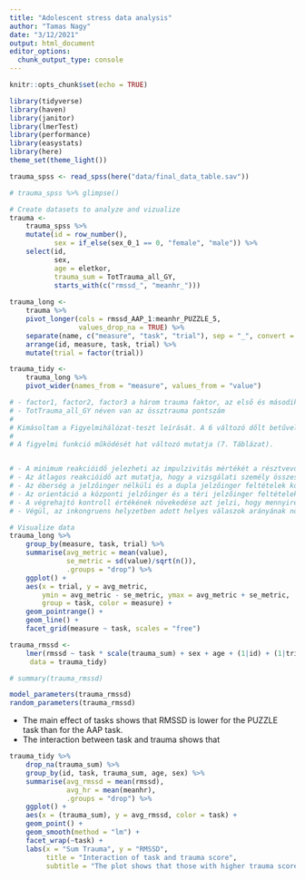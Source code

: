 ```yaml
---
title: "Adolescent stress data analysis"
author: "Tamas Nagy"
date: "3/12/2021"
output: html_document
editor_options: 
  chunk_output_type: console
---
```


```r
knitr::opts_chunk$set(echo = TRUE)

library(tidyverse)
library(haven)
library(janitor)
library(lmerTest)
library(performance)
library(easystats)
library(here)
theme_set(theme_light())
```

```r
trauma_spss <- read_spss(here("data/final_data_table.sav"))

# trauma_spss %>% glimpse()

# Create datasets to analyze and vizualize
trauma <- 
    trauma_spss %>% 
    mutate(id = row_number(),
           sex = if_else(sex_0_1 == 0, "female", "male")) %>% 
    select(id, 
           sex, 
           age = eletkor, 
           trauma_sum = TotTrauma_all_GY,
           starts_with(c("rmssd_", "meanhr_")))
    
trauma_long <-
    trauma %>% 
    pivot_longer(cols = rmssd_AAP_1:meanhr_PUZZLE_5, 
                 values_drop_na = TRUE) %>% 
    separate(name, c("measure", "task", "trial"), sep = "_", convert = TRUE) %>% 
    arrange(id, measure, task, trial) %>% 
    mutate(trial = factor(trial)) 

trauma_tidy <- 
    trauma_long %>% 
    pivot_wider(names_from = "measure", values_from = "value")
```


```r
# - factor1, factor2, factor3 a három trauma faktor, az első és másodikból szerepel transzformált változat is (tr_fac1 és tr_fac2). az első alapból normáleloszlású volt, a transzformációval együtt mindhárom
# - TotTrauma_all_GY néven van az össztrauma pontszám
# 
# Kimásoltam a Figyelmihálózat-teszt leírását. A 6 változó dőlt betűvel van írva.
# 
# A figyelmi funkció működését hat változó mutatja (7. Táblázat).


# - A minimum reakcióidő jelezheti az impulzivitás mértékét a résztvevő válaszadásában, minél kisebb a minimum, annál rövidebb idő alatt reagál az inger bemutatását követően.
# - Az átlagos reakcióidő azt mutatja, hogy a vizsgálati személy összességében milyen sebességgel reagál az ingerekre, minél magasabb az érték, annál lassabb a reakció. A feladatban felmérésre került a három figyelmi hálózat.
# - Az éberség a jelzőinger nélküli és a dupla jelzőinger feltételek közti reakcióidő különbséget mutatja, minél nagyobb az érték, annál rosszabb a teljesítmény.
# - Az orientáció a központi jelzőinger és a téri jelzőinger feltételek közti eltérést mutatja, értékének növekedése szintén a teljesítmény romlását jelzi.
# - A végrehajtó kontroll értékének növekedése azt jelzi, hogy mennyire zavarják össze a résztvevőt az inkongruens ingerek (az inkongruens és kongruens próbák összehasonlítása alapján). Minél nagyobb az értéke, annál gyengébb a végrehajtó kontroll működése.
# - Végül, az inkongruens helyzetben adott helyes válaszok arányának növekedése a teljesítmény javulására utal: minél nagyobb az érték, annál több helyes választ adott a személy az inkongruens feltételben (amikor az elterelő inger a célingerrel ellentétes irányba mutat).
```


```r
# Visualize data
trauma_long %>% 
    group_by(measure, task, trial) %>% 
    summarise(avg_metric = mean(value),
              se_metric = sd(value)/sqrt(n()), 
              .groups = "drop") %>% 
    ggplot() +
    aes(x = trial, y = avg_metric, 
        ymin = avg_metric - se_metric, ymax = avg_metric + se_metric,
        group = task, color = measure) +
    geom_pointrange() +
    geom_line() +
    facet_grid(measure ~ task, scales = "free")
```


```r
trauma_rmssd <-
    lmer(rmssd ~ task * scale(trauma_sum) + sex + age + (1|id) + (1|trial), 
     data = trauma_tidy)

# summary(trauma_rmssd)

model_parameters(trauma_rmssd)
random_parameters(trauma_rmssd)

```

- The main effect of tasks shows that RMSSD is lower for the PUZZLE task than for the AAP task.
- The interaction between task and trauma shows that 

```r
trauma_tidy %>% 
    drop_na(trauma_sum) %>% 
    group_by(id, task, trauma_sum, age, sex) %>% 
    summarise(avg_rmssd = mean(rmssd),
              avg_hr = mean(meanhr), 
              .groups = "drop") %>% 
    ggplot() +
    aes(x = (trauma_sum), y = avg_rmssd, color = task) +
    geom_point() +
    geom_smooth(method = "lm") +
    facet_wrap(~task) +
    labs(x = "Sum Trauma", y = "RMSSD",
         title = "Interaction of task and trauma score",
         subtitle = "The plot shows that those with higher trauma score had a lower RMSSD in the PUZZLE task than in the AAP task")
```








